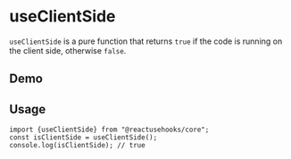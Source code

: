
# useClientSide
`useClientSide` is a pure function that returns `true` if the code is running on the client side, otherwise `false`.

## Demo

<UseClientSide/>

## Usage

```tsx
import {useClientSide} from "@reactusehooks/core";
const isClientSide = useClientSide();
console.log(isClientSide); // true
```

